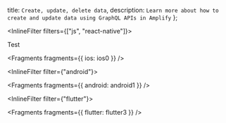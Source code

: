   title: `Create, update, delete data`,
  description: `Learn more about how to create and update data using GraphQL APIs in Amplify`
};

<InlineFilter filters={["js", "react-native"]}>

Test

</InlineFilter>

<InlineFilter filter="ios">


<Fragments fragments={{ ios: ios0 }} />

</InlineFilter>

<InlineFilter filter={"android"}>


<Fragments fragments={{ android: android1 }} />

</InlineFilter>

<InlineFilter filter={"flutter"}>


<Fragments fragments={{ flutter: flutter3 }} />

</InlineFilter>

